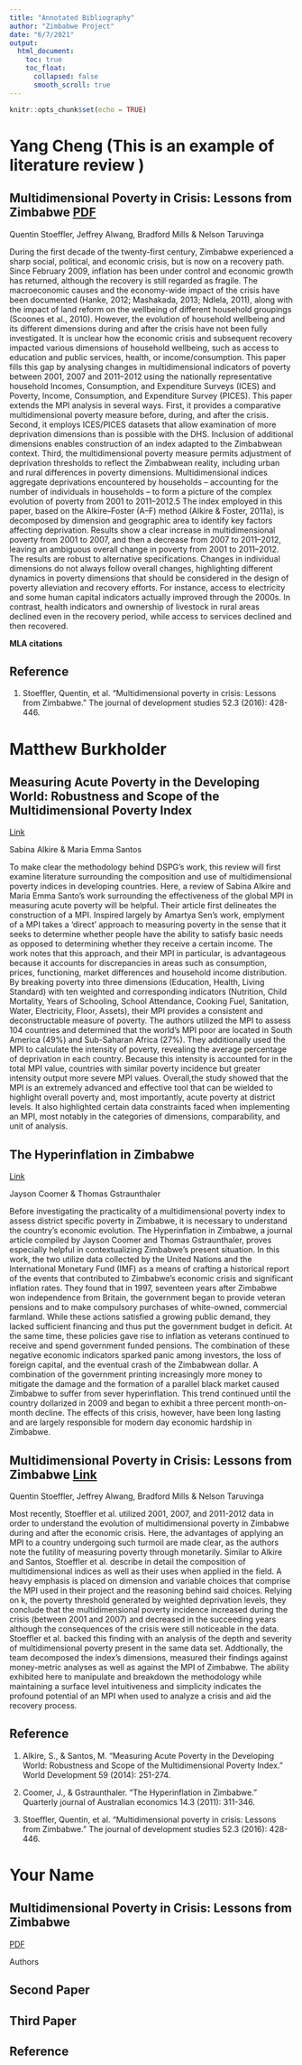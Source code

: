 ```yaml
---
title: "Annotated Bibliography"
author: "Zimbabwe Project"
date: "6/7/2021"
output:
  html_document:
    toc: true
    toc_float:
      collapsed: false
      smooth_scroll: true
---
```


```r
knitr::opts_chunk$set(echo = TRUE)
```

# Yang Cheng (This is an example of literature review ) 

## Multidimensional Poverty in Crisis: Lessons from Zimbabwe [PDF](https://doi-org.ezproxy.lib.vt.edu/10.1080/00220388.2015.1087511)

Quentin Stoeffler, Jeffrey Alwang, Bradford Mills & Nelson Taruvinga

During the first decade of the twenty-first century, Zimbabwe experienced a sharp social, political, and economic crisis, but is now on a recovery path.  Since February 2009, inflation has been under control and economic growth has returned, although the recovery is still regarded as fragile. The macroeconomic causes and the economy-wide impact of the crisis have been documented (Hanke, 2012; Mashakada, 2013; Ndlela, 2011), along with the impact of land reform on the wellbeing of different household groupings (Scoones et al., 2010). However, the evolution of household wellbeing and its different dimensions during and after the crisis have not been fully investigated. It is unclear how the economic crisis and subsequent recovery impacted various dimensions of household wellbeing, such as access to education and public services, health, or income/consumption. This paper fills this gap by analysing changes in multidimensional indicators of poverty between 2001, 2007 and 2011–2012 using the nationally representative household Incomes, Consumption, and Expenditure Surveys (ICES) and Poverty, Income, Consumption, and Expenditure Survey (PICES). This paper extends the MPI analysis in several ways. First, it provides a comparative multidimensional poverty measure before, during, and after the crisis. Second, it employs ICES/PICES datasets that allow examination of more deprivation dimensions than is possible with the DHS. Inclusion of additional dimensions enables construction of an index adapted to the Zimbabwean context. Third, the multidimensional poverty measure permits adjustment of deprivation thresholds to reflect the Zimbabwean reality, including urban and rural differences in poverty dimensions. Multidimensional indices aggregate deprivations encountered by households – accounting for the number of individuals in households – to form a picture of the complex evolution of poverty from 2001 to 2011–2012.5 The index employed in this paper, based on the Alkire–Foster (A–F) method (Alkire & Foster, 2011a), is decomposed by dimension and geographic area to identify key factors affecting deprivation. Results show a clear increase in multidimensional poverty from 2001 to 2007, and then a decrease from 2007 to 2011–2012, leaving an ambiguous overall change in poverty from 2001 to 2011–2012. The results are robust to alternative specifications. Changes in individual dimensions do not always follow overall changes, highlighting different dynamics in poverty dimensions that should be considered in the design of poverty alleviation and recovery efforts. For instance, access to electricity and some human capital indicators actually improved through the 2000s. In contrast, health indicators and ownership of livestock in rural areas declined even in the recovery period, while access to services declined and then recovered.




**MLA citations**

## Reference 
1. Stoeffler, Quentin, et al. "Multidimensional poverty in crisis: Lessons from Zimbabwe." The journal of development studies 52.3 (2016): 428-446.


# Matthew Burkholder
## Measuring Acute Poverty in the Developing World: Robustness and Scope of the Multidimensional Poverty Index
[Link](https://reader.elsevier.com/reader/sd/pii/S0305750X14000278?token=3815C1BC84E3A1A1D245A801F981151F6E948AFD033F628EC2EF7DB41F96D110736462BDC596410EA17FAACCDAF7B13A&originRegion=us-east-1&originCreation=20210609132956)

Sabina Alkire & Maria Emma Santos


To make clear the methodology behind DSPG’s work, this review will first examine literature surrounding the composition and use of multidimensional poverty indices in developing countries. Here, a review of Sabina Alkire and Maria Emma Santo’s work surrounding the effectiveness of the global MPI in measuring acute poverty will be helpful. Their article first delineates the construction of a MPI. Inspired largely by Amartya Sen’s work, emplyment of a MPI takes a ‘direct’ approach to measuring poverty in the sense that it seeks to determine whether people have the ability to satisfy basic needs as opposed to determining whether they receive a certain income. The work notes that this approach, and their MPI in particular, is advantageous because it accounts for discrepancies in areas such as consumption, prices, functioning, market differences and household income distribution. By breaking poverty into three dimensions (Education, Health, Living Standard) with ten weighted and corresponding indicators (Nutrition, Child Mortality, Years of Schooling, School Attendance, Cooking Fuel, Sanitation, Water, Electricity, Floor, Assets), their MPI provides a consistent and deconstructable measure of poverty. The authors utilized the MPI to assess 104 countries and determined that the world’s MPI poor are located in South America (49%) and Sub-Saharan Africa (27%). They additionally used the MPI to calculate the intensity of poverty, revealing the average percentage of deprivation in each country. Because this intensity is accounted for in the total MPI value, countries with similar poverty incidence but greater intensity output more severe MPI values. Overall,the study showed that the MPI is an extremely advanced and effective tool that can be wielded to highlight overall poverty and, most importantly, acute poverty at district levels. It also highlighted certain data constraints faced when implementing an MPI, most notably in the categories of dimensions, comparability, and unit of analysis.


## The Hyperinflation in Zimbabwe 
[Link](http://mises-media.s3.amazonaws.com/qjae14_3_3.pdf)

Jayson Coomer & Thomas Gstraunthaler

Before investigating the practicality of a multidimensional poverty index to assess district specific poverty in Zimbabwe, it is necessary to understand the country’s economic evolution. The Hyperinflation in Zimbabwe, a journal article compiled by Jayson Coomer and Thomas Gstraunthaler, proves especially helpful in contextualizing Zimbabwe’s present situation. In this work, the two utilize data collected by the United Nations and the International Monetary Fund (IMF) as a means of crafting a historical report of the events that contributed to Zimbabwe’s economic crisis and significant inflation rates. They found that in 1997, seventeen years after Zimbabwe won independence from Britain, the government began to provide veteran pensions and to make compulsory purchases of white-owned, commercial farmland. While these actions satisfied a growing public demand, they lacked sufficient financing and thus put the government budget in deficit. At the same time, these policies gave rise to inflation as veterans continued to receive and spend government funded pensions. The combination of these negative economic indicators sparked panic among investors, the loss of foreign capital, and the eventual crash of the Zimbabwean dollar. A combination of the government printing increasingly more money to mitigate the damage and the formation of a parallel black market caused Zimbabwe to suffer from sever hyperinflation. This trend continued until the country dollarized in 2009 and began to exhibit a three percent month-on-month decline. The effects of this crisis, however, have been long lasting and are largely responsible for modern day economic hardship in Zimbabwe.

## Multidimensional Poverty in Crisis: Lessons from Zimbabwe [Link](https://doi-org.ezproxy.lib.vt.edu/10.1080/00220388.2015.1087511)

Quentin Stoeffler, Jeffrey Alwang, Bradford Mills & Nelson Taruvinga


Most recently, Stoeffler et al. utilized 2001, 2007, and 2011-2012 data in order to understand the evolution of multidimensional poverty in Zimbabwe during and after the economic crisis. Here, the advantages of applying an MPI to a country undergoing such turmoil are made clear, as the authors note the futility of measuring poverty through monetarily. Similar to Alkire and Santos, Stoeffler et al. describe in detail the composition of multidimensional indices as well as their uses when applied in the field. A heavy emphasis is placed on dimension and variable choices that comprise the MPI used in their project and the reasoning behind said choices. Relying on k, the poverty threshold generated by weighted deprivation levels, they conclude that the multidimensional poverty incidence increased during the crisis (between 2001 and 2007) and decreased in the succeeding years although the consequences of the crisis were still noticeable in the data. Stoeffler et al. backed this finding with an analysis of the depth and severity of multidimensional poverty present in the same data set. Addtionally, the team decomposed the index’s dimensions, measured their findings against money-metric analyses as well as against the MPI of Zimbabwe. The ability exhibited here to manipulate and breakdown the methodology while maintaining a surface level intuitiveness and simplicity indicates the profound potential of an MPI when used to analyze a crisis and aid the recovery process.

## Reference
1. Alkire, S., & Santos, M. "Measuring Acute Poverty in the Developing World: Robustness and Scope of the Multidimensional Poverty Index." World Development 59 (2014): 251-274.

2. Coomer, J., & Gstraunthaler. "The Hyperinflation in Zimbabwe." Quarterly journal of Australian economics 14.3 (2011): 311-346.

3. Stoeffler, Quentin, et al. "Multidimensional poverty in  crisis: Lessons from Zimbabwe." The journal of development studies 52.3 (2016): 428-446. 





# Your Name
## Multidimensional Poverty in Crisis: Lessons from Zimbabwe
[PDF](https://doi-org.ezproxy.lib.vt.edu/10.1080/00220388.2015.1087511)

Authors

## Second Paper

## Third Paper

## Reference
